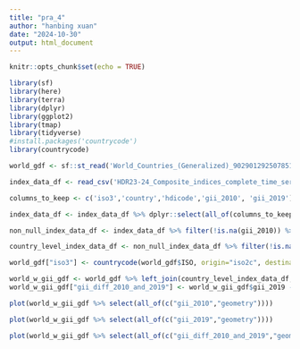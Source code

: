 ```yaml
---
title: "pra_4"
author: "hanbing xuan"
date: "2024-10-30"
output: html_document
---
```


```r
knitr::opts_chunk$set(echo = TRUE)
```

```r
library(sf)
library(here)
library(terra)
library(dplyr)
library(ggplot2)
library(tmap)
library(tidyverse)
#install.packages('countrycode')
library(countrycode)
```
```r
world_gdf <- sf::st_read('World_Countries_(Generalized)_9029012925078512962.geojson')

index_data_df <- read_csv('HDR23-24_Composite_indices_complete_time_series.csv')
```

```r
columns_to_keep <- c('iso3','country','hdicode','gii_2010',	'gii_2019')

index_data_df <- index_data_df %>% dplyr::select(all_of(columns_to_keep))

non_null_index_data_df <- index_data_df %>% filter(!is.na(gii_2010)) %>% filter(!is.na(gii_2019))

country_level_index_data_df <- non_null_index_data_df %>% filter(!is.na(hdicode))

world_gdf["iso3"] <- countrycode(world_gdf$ISO, origin="iso2c", destination="iso3c")
```




```r
world_w_gii_gdf <- world_gdf %>% left_join(country_level_index_data_df, by = c("iso3"))
world_w_gii_gdf["gii_diff_2010_and_2019"] <- world_w_gii_gdf$gii_2019 - world_w_gii_gdf$gii_2010
```


```r
plot(world_w_gii_gdf %>% select(all_of(c("gii_2010","geometry"))))
```

```r
plot(world_w_gii_gdf %>% select(all_of(c("gii_2019","geometry"))))
```

```r
plot(world_w_gii_gdf %>% select(all_of(c("gii_diff_2010_and_2019","geometry"))))
```


















